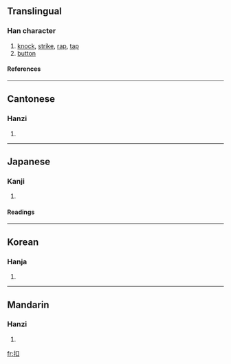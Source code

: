 ==Translingual==
===Han character===
{{Han char|rn=64|rad=手|as=03|sn=6|four=5600<sub>0</sub>|canj=手口 (QR)}}
# [[knock]], [[strike]], [[rap]], [[tap]]
# [[button]]
====References====
{{Han ref|kx=0418.070|dkj=11807|dj=0765.020|hdz=31829.130|uh=6263|ud=25187|bh=A6A9|bd=42665}}
----
==Cantonese==
===Hanzi===
{{yue-hanzi|jyut=|y=kau3}}
# {{defn|Cantonese}}
----
==Japanese==
===Kanji===
{{ja-kanji|grade=|rs=手03}}
# {{defn|Japanese}} 
====Readings====
{{ja-readings|on=[[こう]] (kō)|kun=[[たたく]] (tataku), [[ひかえる]] (hikaeru), [[うつ]] (utsu)}}
----
==Korean==
===Hanja===
{{ko-hanja|hangeul=구|eumhun=|rv=gu|mr=ku|y=kwu}}
# {{defn|Korean}}
----
==Mandarin==
===Hanzi===
{{cmn-hanzi|pin=[[kòu]] (kou4), [[sào]] (sao4)|wg=k'ou<sup>4</sup>, sao<sup>4</sup>}}
# {{defn|Mandarin}}

[[fr:扣]]